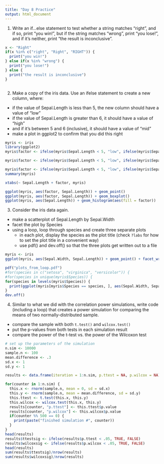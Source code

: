 ```yaml
---
title: "Day 8 Practice"
output: html_document
---
```


1. Write an if...else statement to test whether a string matches "right", and if so, print "you win!", but if the string matches "wrong", print "you lose!", and if it's neither, print "the result is inconclusive".

```r
x <- "Right"
if(x %in% c("right", "Right", "RIGHT")) {
  print("you win!")
} else if(x %in% "wrong") {
  print("you lose!")
} else {
  print("the result is inconclusive")
}



```

2. Make a copy of the iris data. Use an ifelse statement to create a new column, where:
  - if the value of Sepal.Length is less than 5, the new column should have a value of "low"
  - if the value of Sepal.Length is greater than 6, it should have a value of "high"
  - and if it's between 5 and 6 (inclusive), it should have a value of "mid"
  - make a plot in ggplot2 to confirm that you did this right
  
```r
myris <- iris
library(ggplot2)
myris$factor <- ifelse(myris$Sepal.Length < 5, "low", ifelse(myris$Sepal.Length > 6, "high", "mid"))

myris$factor <- ifelse(myris$Sepal.Length < 5, "low", ifelse(myris$Sepal.Length >= 5 & myris$Sepal.Length <= 6, "mid", "high"))

myris$factor <- ifelse(myris$Sepal.Length < 5, "low", ifelse(myris$Sepal.Length > 5 & myris$Sepal.Length < 6, "mid", ifelse(myris$Sepal.Length > 6, "high", NA))) %>% factor(levels = c("low", "mid", "high"))
summary(myris)

xtabs(~ Sepal.Length + factor, myris)

ggplot(myris, aes(factor, Sepal.Length)) + geom_point()
ggplot(myris, aes(factor, Sepal.Length)) + geom_boxplot()
ggplot(myris, aes(Sepal.Length)) + geom_histogram(aes(fill = factor))
```

3. Consider the iris data again.
  - make a scatterplot of Sepal.Length by Sepal.Width
  - facet the plot by Species
  - using a loop, loop through species and create three separate plots
    - in each plot, display the species as the plot title 
      (check `?labs` for how to set the plot title in a convenient way)
    - use pdf() and dev.off() so that the three plots get written out to a file
    
```r
myris <- iris
ggplot(myris, aes(Sepal.Width, Sepal.Length)) + geom_point() + facet_wrap(~ Species)

pdf("plots_from_loop.pdf")
#for(species in c("setosa", "virginica", "versicolor")) {
#for(species in unique(myris$Species)) {
for(species in levels(myris$Species)) {
  print(ggplot(myris[myris$Species == species, ], aes(Sepal.Width, Sepal.Length)) + geom_point() + labs(title = species))
}
dev.off()

```

4. Similar to what we did with the correlation power simulations, write code (including a loop) that creates a power simulation for comparing the means of two normally-distributed sample.
  - compare the sample with both `t.test()` and `wilcox.test()`
  - put the p-values from both tests in each simulation result
  - compare the power of the t-test vs. the power of the Wilcoxon test
  
```r
# set up the parameters of the simulation
n.sim <- 10000
sample.n <- 100
mean.difference <- .3
sd.x <- 1
sd.y <- 1

results <- data.frame(iteration = 1:n.sim, p.ttest = NA, p.wilcox = NA)

for(counter in 1:n.sim) {
  this.x <- rnorm(sample.n, mean = 0, sd = sd.x)
  this.y <- rnorm(sample.n, mean = mean.difference, sd = sd.y)
  this.ttest <- t.test(this.x, this.y)
  this.wilcox <- wilcox.test(this.x, this.y)
  results[counter, "p.ttest"] <- this.ttest$p.value
  results[counter, "p.wilcox"] <- this.wilcox$p.value
  if(counter %% 500 == 0) {
    print(paste("finished simulation #", counter))
  }
}
head(results)
results$ttestsig <- ifelse(results$p.ttest < .05, TRUE, FALSE)
results$wilcoxsig <- ifelse(results$p.wilcox < .05, TRUE, FALSE)
head(results)
sum(results$ttestsig)/nrow(results)
sum(results$wilcoxsig)/nrow(results)

```

